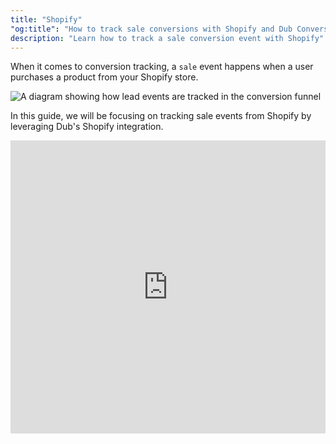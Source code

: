 ```yaml
---
title: "Shopify"
"og:title": "How to track sale conversions with Shopify and Dub Conversions"
description: "Learn how to track a sale conversion event with Shopify"
---
```



When it comes to conversion tracking, a `sale` event happens when a user purchases a product from your Shopify store.

<Frame>
  <img
    className="rounded-lg border border-gray-100"
    src="/images/shopify-conversion-tracking.png"
    alt="A diagram showing how lead events are tracked in the conversion funnel"
  />
</Frame>

In this guide, we will be focusing on tracking sale events from Shopify by leveraging Dub's Shopify integration.

<iframe
  width="100%"
  height="469px"
  className="rounded-xl"
  src="https://www.loom.com/embed/936970b8db5b41488657fa92ffec384a?sid=04030975-6d7e-4126-8487-a1d9a3095efc"
  title="Loom video player"
  frameborder="0"
  allow="accelerometer; autoplay; clipboard-write; encrypted-media; gyroscope; picture-in-picture; web-share"
  referrerpolicy="strict-origin-when-cross-origin"
  allowfullscreen
/>

## Step 1: Enable conversion tracking for your links

First, you'll need to enable conversion tracking for your Dub links to be able to start tracking conversions.

There are a few ways to do this:

1. [On a workspace-level](/conversions/quickstart#option-1-on-a-workspace-level)
2. [On a link-level](/conversions/quickstart#option-2-on-a-link-level)
3. [Via the API](/conversions/quickstart#option-3-via-the-api)

## Step 2: Install the Dub Shopify app

<Steps>

<Step title="Install the Shopify app">
  Install the [Dub Shopify App](https://d.to/shopify/app) from the App Store.

  <Frame>
    <img
      src="/images/shopify/shopify-app.png"
      alt="The connection status in the Dub Conversions app"
    />
  </Frame>
  
</Step>

<Step title="Connect Shopify to your Dub workspace">
  After installation, you will be prompted to link one of your Dub workspaces to
  the app. Select **Connect** to establish a connection between your
  Shopify store and your Dub workspace.

You'll be redirected back to your Shopify store after this step and you'll see a list of the links in your Dub workspace:

<Frame>
  <img
    src="/images/shopify/shopify-links-table.png"
    alt="The list of links in your Dub workspace"
  />
</Frame>

With the Shopify app, you can also create [conversion-enabled links](/conversions//quickstart#step-1-enable-conversion-tracking-for-your-links) directly from your Shopify store:

<Frame>
  <img
    src="/images/shopify/shopify-create-link.png"
    alt="Create a conversion-enabled link from your Shopify store"
  />
</Frame>

If you want a more powerful link builder, you can also use the [Dub Link Builder](https://dub.co/help/article/dub-link-builder) to create conversion-enabled links.

</Step>

<Step title="Activate Dub Analytics Script">
  After installing the Dub Shopify app, the Dub Analytics script is added as an app embed. However, it needs to be activated manually to ensure it is included in your current theme.

To activate the Dub Analytics script, follow these steps:

1. Navigate to your Shopify admin panel.
2. Go to **Online Store** > **Themes**.
3. Click on **Customize** for your current theme.
4. In the theme editor, select the **App embeds** tab.
5. Locate the **Analytics Script** for the Dub Shopify app and toggle it to activate.

<Frame>
  <img
    src="/images/shopify/shopify-enable-tracking-script.png"
    alt="Enable the Dub Analytics script in your Shopify theme"
  />
</Frame>

</Step>

</Steps>

<Tip>

Dub’s Shopify integration will automatically forward the following events to Dub:

- `orders/paid`: This event is triggered when a customer completes a purchase on your Shopify store. It is utilized to track sales that originate from Dub links.
- `app/uninstalled`: This event occurs when the app is uninstalled from a store. It is used to remove the integration from your Dub workspace.

In addition to the above, we also subscribe to the mandatory compliance webhook topics that are required by Shopify.

</Tip>

## Step 3: View conversion results

And that's it – you're all set! You can now sit back, relax, and watch your conversion revenue grow. We provide 3 different views to help you understand your conversions:

<ViewConversions />

## Currency support

For simplicity, Dub records all sales in the native currency of the Shopify store. For example, if you're using USD for your Shopify store, Dub will record all sales in USD – even if your customers are paying in a different currency.

```json orders/paid
// Shopify orders/paid event payload
// @see: https://shopify.dev/docs/api/webhooks?reference=toml#list-of-topics-orders/paid
{
  ...
  "current_subtotal_price_set": {
    "shop_money": {
      "amount": "398.00", // this is the amount that Dub will record
      "currency_code": "USD" // this is the currency of your Shopify store
    },
    "presentment_money": {
      "amount": "572.25",
      "currency_code": "CAD"
    }
  },
  ...
}
```

